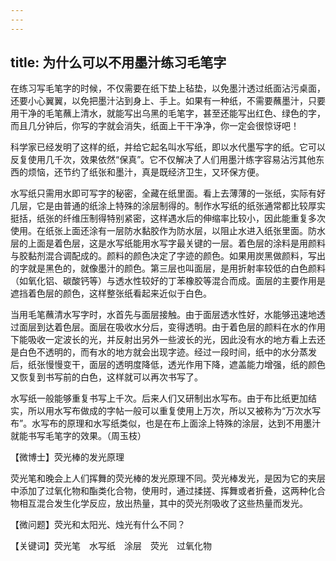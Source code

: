 ```yaml
---
---
---
```

title: 为什么可以不用墨汁练习毛笔字
---






在练习写毛笔字的时候，不仅需要在纸下垫上毡垫，以免墨汁透过纸面沾污桌面，还要小心翼翼，以免把墨汁沾到身上、手上。如果有一种纸，不需要蘸墨汁，只要用干净的毛笔蘸上清水，就能写出乌黑的毛笔字，甚至还能写出红色、绿色的字，而且几分钟后，你写的字就会消失，纸面上干干净净，你一定会很惊讶吧！

科学家已经发明了这样的纸，并给它起名叫水写纸，即以水代墨写字的纸。它可以反复使用几千次，效果依然“保真”。它不仅解决了人们用墨汁练字容易沾污其他东西的烦恼，还节约了纸张和墨汁，真是既经济卫生，又环保方便。

水写纸只需用水即可写字的秘密，全藏在纸里面。看上去薄薄的一张纸，实际有好几层，它是由普通的纸涂上特殊的涂层制得的。制作水写纸的纸张通常都比较厚实挺括，纸张的纤维压制得特别紧密，这样遇水后的伸缩率比较小，因此能重复多次使用。在纸张上面还涂有一层防水黏胶作为防水层，以阻止水进入纸张里面。防水层的上面是着色层，这是水写纸能用水写字最关键的一层。着色层的涂料是用颜料与胶黏剂混合调配成的。颜料的颜色决定了字迹的颜色。如果用炭黑做颜料，写出的字就是黑色的，就像墨汁的颜色。第三层也叫面层，是用折射率较低的白色颜料（如氧化铝、碳酸钙等）与透水性较好的丁苯橡胶等混合而成。面层的主要作用是遮挡着色层的颜色，这样整张纸看起来近似于白色。

当用毛笔蘸清水写字时，水首先与面层接触。由于面层透水性好，水能够迅速地透过面层到达着色层。面层在吸收水分后，变得透明。由于着色层的颜料在水的作用下能吸收一定波长的光，并反射出另外一些波长的光，因此没有水的地方看上去还是白色不透明的，而有水的地方就会出现字迹。经过一段时间，纸中的水分蒸发后，纸张慢慢变干，面层的透明度降低，透光作用下降，遮盖能力增强，纸的颜色又恢复到书写前的白色，这样就可以再次书写了。

水写纸一般能够重复书写上千次。后来人们又研制出水写布。由于布比纸更加结实，所以用水写布做成的字帖一般可以重复使用上万次，所以又被称为“万次水写布”。水写布的原理和水写纸类似，也是在布上面涂上特殊的涂层，达到不用墨汁就能书写毛笔字的效果。（周玉枝）





【微博士】荧光棒的发光原理



荧光笔和晚会上人们挥舞的荧光棒的发光原理不同。荧光棒发光，是因为它的夹层中添加了过氧化物和酯类化合物，使用时，通过揉搓、挥舞或者折叠，这两种化合物相互混合发生化学反应，放出热量，其中的荧光剂吸收了这些热量而发光。

【微问题】荧光和太阳光、烛光有什么不同？

【关键词】荧光笔　水写纸　涂层　荧光　过氧化物